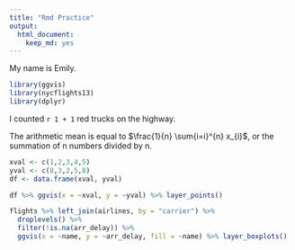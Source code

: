 ```yaml
---
title: "Rmd Practice"
output: 
  html_document: 
    keep_md: yes
---
```


My name is Emily. 
```r
library(ggvis)
library(nycflights13)
library(dplyr)

```

I counted `r 1 + 1` red trucks on the highway.

The arithmetic mean is equal to $\frac{1}{n} \sum{i=i}^{n} x_{i}$, or the summation of n numbers divided by n.

```r
xval <- c(1,2,3,4,5)
yval <- c(8,3,2,5,8)
df <- data.frame(xval, yval)

df %>% ggvis(x = ~xval, y = ~yval) %>% layer_points()

```


```r
flights %>% left_join(airlines, by = "carrier") %>% 
  droplevels() %>% 
  filter(!is.na(arr_delay)) %>%  
  ggvis(x = ~name, y = ~arr_delay, fill = ~name) %>% layer_boxplots()

```

